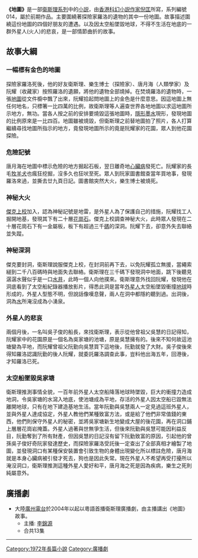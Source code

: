 {{Infobox book
|書名      = 地圖
|圖像      = File:小說《地圖》封面.jpg
|圖像說明   = 《地圖》封面
|作者      = 衛斯理
|原名      = 
|中文書名   = 
|譯者      = 
|插圖      = 
|封面設計   = 
|出版地     = 香港
|語言      = 中文
|系列      = 衛斯理系列
|題材      = 
|類型      = 流行文學
|出版者     = 明窗出版社
|出版日期   = 
|中文版    = 
|媒介      = 
|頁數      = 253
|開本      = 
|isbn      = 9628918982
|oclc      = 
|杜威十進制圖書分類法    = 800
|美國國會圖書館圖書分類法 = 
|上一部作品  = [[地心洪爐|地心洪爐]]
|下一部作品  = [[叢林之神|叢林之神]]、[[風水_(小說)|風水]]
|引用       = 
|被引用     = 
}}

'''《地圖》'''是一部[[衛斯理系列|衛斯理系列]]中的[[小説|小説]]，由[[香港|香港]][[科幻小説|科幻小説]][[作家|作家]][[倪匡|倪匡]]所寫，系列編號014，屬於前期作品。主要圍繞著探險家羅洛的遺物的其中一份地圖。故事描述圍繞這份地圖的四個好朋友的遭遇。以及因太空船墜毀地球，不得不生活在地底的一群外星人(火人)的悲哀，是一部情節曲折的故事。

==故事大綱==
===一幅標有金色的地圖===
探險家羅洛死後，他的好友衛斯理、樂生博士（探險家）、唐月海（人類學家）及阮耀（收藏家）按照羅洛的遺願，將他的遺物全部燒掉。在焚燒羅洛的遺物時，一張[[地圖|地圖]]從文件櫥中飄了出來，阮耀拾起問地圖上的金色是什麼意思。因這地圖上無任何地名，只標箸一比四萬的比例，故衛斯理等人遍查世界各地地圖以求這地圖所示地方，無功。當各人按之前的安排要燒毀這張地圖時，[[隱形墨水|隱形墨水]]現形，發現地圖的比例原來是一比四百。地圖雖被燒毀，但衛斯理之前替地圖拍了照片，各人打算繼續尋找地圖所指示的地方，竟發現地圖所示的竟是阮耀家的花園，眾人到他花園探險。

===危險記號===
唐月海在地圖中標示危險的地方掘起石板，翌日離奇地[[心臟病|心臟病]]發死亡。阮耀家的長毛[[牧羊犬|牧羊犬]]也瘋狂挖掘，沒多久也狂吠至死。眾人到阮家圖書館查當年買地事，發現羅洛來過，並撕去廿九頁日記。圖書館突然大火，樂生博士被燒死。

===神秘大火===
[[傑克上校|傑克上校]]加入，認為神秘記號是地雷，是外星人為了保護自己的措施，阮耀找工人掘開地基，發現其下有二十層[[花崗石|花崗石]]。傑克上校調查神秘大火，此時眾人發現在二十層花崗石下有一金屬板，板下有超過三千[[碼|碼]]的深洞。阮耀下去，卻意外失去聯絡並失蹤。
===神秘深洞===
傑克要封洞，衛斯理說服傑克上校，在封洞前再下去，以免阮耀孤立無援，當繩索縋到二千八百碼時與地面失去聯絡。衛斯理在三千碼下發現洞中地面，跳下後聽見潺潺水聲似乎是一口[[水井|水井]]，此時一個人向他撲來。衛斯理意外找回阮耀，發現他在洞底看到了太空船紀錄器播放影片，得悉此洞是當年[[外星人|外星人]]太空船墜毀衝撞[[地球|地球]]時形成的，外星人型態不明，但說話像嘆息聲，兩人在洞中都隱約聽到過。出洞後，洞為[[水|水]]所淹沒成為小湧泉。

===外星人的悲哀===
兩個月後，一名叫吳子俊的船長，來找衛斯理，表示從他曾祖父吳慧的日記得知，阮耀家中的花園原是一個名為吳家塘的池塘，原是吳慧擁有的。後來不知何故這池塘變為平地，而阮耀曾祖父阮勤向吳慧買下這地後，阮勤就發了大財。吳子俊後來得知羅洛認識阮勤的後人阮耀，就委託羅洛調查此事，豈料他出海五年，回港後，才知羅洛已死。

===太空船墜毀吳家塘===
衛斯理推測事情全貌，一百年前外星人太空船降落地球時墜毀，巨大的衝撞力造成地洞，令吳家塘的水瀉入地底，使池塘成為平地，存活的外星人因太空船已毀無法離開地球，只有在地下建造基地生活。當年阮勤與吳慧兩人一定見過這班外星人，並與外星人達成協定，外星人教他們某種致富方法，或是給了他們非常值錢的東西，他們則保守外星人的秘密，並將吳家塘新生地變成大屋的後花園，再在洞口鋪上層層花崗岩掩蓋。外星人過著與世無爭生活，但後來阮勤與吳慧可能因利益反目，阮勤奪到了所有財產，但因吳慧的日記沒有留下阮勤致富的原因，引起他的曾孫吳子俊好奇阮家發達歷史，而探險家羅洛受託後一定查出了全部真相才繪製了地圖，並發現洞口有某種保安裝置會引致生物的身體出現變化所以標註危險，唐月海就是本身心臟病被引發才死去，狗也是因此失常。現在外星人不希望再受打擾所以淹沒洞口，衛斯理推測這種外星人愛好和平，唐月海之死是因為疾病，樂生之死則純屬意外。

== 廣播劇 ==
*大陸[[廣州電台|廣州電台]]於2004年以起以粵語首播衛斯理廣播劇，由主播講出《地圖》故事。
**主播: [[李錦源|李錦源]]
**合共13集
----
{{s-start}}
{{s-bef | before=013 [[地心洪爐|地心洪爐]]}}
{{s-ttl | title=衛斯理系列（按編號） | years=014 '''地圖'''}}
{{s-aft | after=015 [[叢林之神|叢林之神]]、[[風水_(小說)|風水]]}}
{{s-bef | before=[[貝殼_(小說)|貝殼]]}}
{{s-ttl | title=衛斯理系列（按連載時序） | years=1972年2月8日至1972年5月4日 }}
{{s-aft | after=[[規律_(小說)|規律]]}}
{{end box}}


{{衛斯理系列}}

[[Category:1972年長篇小說|Category:1972年長篇小說]]
[[Category:廣播劇|Category:廣播劇]]